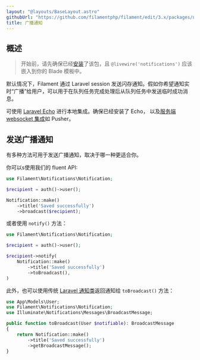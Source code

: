 ```yaml
---
layout: "@layouts/BaseLayout.astro"
githubUrl: "https://github.com/filamentphp/filament/edit/3.x/packages/notifications/docs/04-broadcast-notifications.md"
title: 广播通知
---
```


## 概述

> 开始前，请先确保已经[安装](installation)了该包，且 `@livewire('notifications')` 应该嵌入到你的 Blade 模板中。

默认情况下，Filament 通过 Laravel session 发送闪存通知。假如你希望通知实时“广播”给用户，可以用于在队列任务完成处理后从队列任务中发送临时成功消息。

可使用 [Laravel Echo](https://laravel.com/docs/broadcasting#client-side-installation) 进行本地集成。确保已经安装了 Echo， 以及[服务端 websocket 集成](https://laravel.com/docs/broadcasting#server-side-installation)如 Pusher。

## 发送广播通知

有多种方法可用于发送广播通知，取决于哪一种更适合你。

你可以s使用我们的 fluent API:

```php
use Filament\Notifications\Notification;

$recipient = auth()->user();

Notification::make()
    ->title('Saved successfully')
    ->broadcast($recipient);
```

或者使用 `notify()` 方法：

```php
use Filament\Notifications\Notification;

$recipient = auth()->user();

$recipient->notify(
    Notification::make()
        ->title('Saved successfully')
        ->toBroadcast(),
)
```

此外，也可以使用传统 [Laravel 通知类](https://laravel.com/docs/notifications#generating-notifications)返回通知给 `toBroadcast()` 方法：

```php
use App\Models\User;
use Filament\Notifications\Notification;
use Illuminate\Notifications\Messages\BroadcastMessage;

public function toBroadcast(User $notifiable): BroadcastMessage
{
    return Notification::make()
        ->title('Saved successfully')
        ->getBroadcastMessage();
}
```
